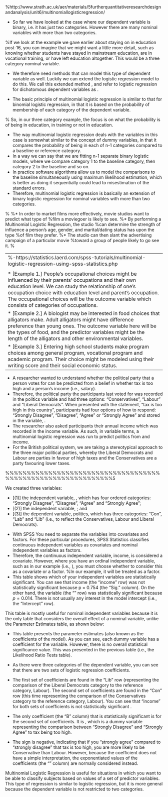 


%http://www.strath.ac.uk/aer/materials/5furtherquantitativeresearchdesignandanalysis/unit6/multinomiallogisticregression/
\section*{Multiple Logistic Regression}

*  So far we have looked at the case where our dependent variable is binary, i.e. it has just two categories. However there are many nominal variables with more than two categories. 

%If we look at the example we gave earlier about staying on in education post-16, you can imagine that we might want a little more detail, such as knowing whether students have stayed in mainstream education, are in vocational training, or have left education altogether. This would be a three category nominal variable.

*  We therefore need methods that can model this type of dependent variable as well. Luckily we can extend the logistic regression model to do this. We call this extended method \textbf{\textit{multinomial logistic regression}}, and refer to logistic regression for dichotomous dependent variables as \textbf{\textit{binary logistic regression}}.

*  The basic principle of multinomial logistic regression is similar to that for binomial logistic regression, in that it is based on the probability of membership of each category of the dependent variable.

% So, in our three category example, the focus is on what the probability is of being in education, in training or not in education.

*  \textbf{(Important)} The way multinomial logistic regression deals with the variables in this case is somewhat similar to the concept of dummy variables, in that it compares the probability of being in each of n-1 categories compared to a baseline or reference category. 
*  \textbf{(Important)} In a way we can say that we are fitting n-1 separate binary logistic models, where we compare category 1 to the baseline category, then category 2 to the baseline and so on. 
*  In practice software algorithms allow us to model the comparisons to the baseline simultaneously using maximum likelihood estimation, which is better as doing it sequentially could lead to misestimation of the standard errors. 
*  Therefore, multinomial logistic regression is basically an extension of binary logistic regression for nominal variables with more than two categories.


%
%*  In order to market films more effectively, movie studios want to predict what type of
%film a moviegoer is likely to see. 
%*  By performing a Multinomial Logistic Regression, the studio
%can determine the strength of influence a person's age, gender, and marital/dating status has upon the type
%of film they prefer. 
%*  The studio can then slant the advertising campaign of a particular movie
%toward a group of people likely to go see it. 
%

-------------------------------------------------------------------------------
%-https://statistics.laerd.com/spss-tutorials/multinomial-logistic-regression-using-spss-statistics.php

\section*{Examples of Multinomial Logistic Regression}


* [Example 1.] People's occupational choices might be influenced by their parents' occupations and their own education level. We can study the relationship of one's occupation choice with education level and parent's occupation.  The occupational choices will be the outcome variable which consists of categories of occupations.

* [Example 2.] A biologist may be interested in food choices that alligators make. Adult alligators might have difference preference than young ones. The outcome variable here will be the types of food, and the predictor variables might be the length of the alligators and other environmental variables.

* [Example 3.] Entering high school students make program choices among general program, vocational program and academic program. Their choice might be modeled using their writing score and their social economic status.


-------------------------------------------------------------------------------

\section*{British Voting Preferences}

*  A researcher wanted to understand whether the political party that a person votes for can be predicted from a belief in whether tax is too high and a person's income (i.e., salary). 
*  Therefore, the political party the participants last voted for was recorded in the politics variable and had three options: "Conservatives", "Labour" and "Liberal Democrats". When presented with the statement, "tax is too high in this country", participants had four options of how to respond: "Strongly Disagree", "Disagree", "Agree" or "Strongly Agree" and stored in the variable, \texttt{tax\_too\_high}. 
*  The researcher also asked participants their annual income which was recorded in the income variable. As such, in variable terms, a multinomial logistic regression was run to predict politics from \texttt{tax\_too\_high} and income.
*  
For the British political system, we are taking a stereotypical approach to the three major political parties, whereby the Liberal Democrats and Labour are parties in favour of high taxes and the Conservatives are a party favouring lower taxes.



%%%%%%%%%%%%%%%%%%%%%%%%%%%%%%%%%%%%%%%%%%%%%%%%%%%%%%%%%%%%%5

\subsection*{Implementation} 
We created three variables:
 
* [(1)] the independent variable, \texttt{tax\_too\_high}, which has four ordered categories: "Strongly Disagree", "Disagree", "Agree" and "Strongly Agree"; 
* [(2)] the independent variable, \texttt{income}; and 
* [(3)] the dependent variable, politics, which has three categories: "Con", "Lab" and "Lib" (i.e., to reflect the Conservatives, Labour and Liberal Democrats).

\subsection*{Factors and Covariate}
 
*  With SPSS You need to separate the variables into covariates and factors. For these particular procedures, SPSS Statistics classifies continuous independent variables as covariates and nominal independent variables as factors. 
*  Therefore, the continuous independent variable, income, is considered a covariate. However, where you have an ordinal independent variable, such as in our example (i.e., \texttt{tax\_too\_high}), you must choose whether to consider this as a covariate or a factor. 
%In our example, it will be treated as a factor.
*  
This table shows which of your independent variables are statistically significant. You can see that income (the "income" row) was not statistically significant because p = 0.754 (the "Sig." column). On the other hand, the \texttt{tax\_too\_high} variable (the "\texttt{tax\_too\_high}" row) was statistically significant because $p = 0.014$. There is not usually any interest in the model intercept (i.e., the "Intercept" row).

\begin{figure}[h!]
\centering
\includegraphics[width=0.7\linewidth]{images/likelihood-test}
\caption{}
\label{fig:likelihood-test}
\end{figure}

This table is mostly useful for nominal independent variables because it is the only table that considers the overall effect of a nominal variable, unlike the Parameter Estimates table, as shown below:


\begin{figure}[h!]
\centering
\includegraphics[width=0.7\linewidth]{multinomial}

\end{figure}

*  This table presents the parameter estimates (also known as the coefficients of the model). As you can see, each dummy variable has a coefficient for the \texttt{tax\_too\_high} variable. However, there is no overall statistical significance value. This was presented in the previous table (i.e., the Likelihood Ratio Tests table). 
*  As there were three categories of the dependent variable, you can see that there are two sets of logistic regression coefficients. 
*  The first set of coefficients are found in the "Lib" row (representing the comparison of the Liberal Democrats category to the reference category, Labour). The second set of coefficients are found in the "Con" row (this time representing the comparison of the Conservatives category to the reference category, Labour). You can see that "income" for both sets of coefficients is not statistically significant \texttt{(p = 0.532 and p = 0.508, respectively; the "Sig." column)}.

*  The only coefficient (the "B" column) that is statistically significant is for the second set of coefficients. It is \texttt{[tax\_too\_high=.00] (p = 0.020)}, which is a dummy variable representing the comparison between "Strongly Disagree" and "Strongly Agree" to tax being too high. 
*  The sign is negative, indicating that if you "strongly agree" compared to "strongly disagree" that tax is too high, you are more likely to be Conservative than Labour. However, because the coefficient does not have a simple interpretation, the exponentiated values of the coefficients (the "\texttt{Exp(B)}" column) are normally considered instead.




\section*{Summary}

Multinomial Logistic Regression is useful for situations in which you want to be able to classify
subjects based on values of a set of predictor variables. This type of regression is similar to logistic
regression, but it is more general because the dependent variable is not restricted to two categories.



